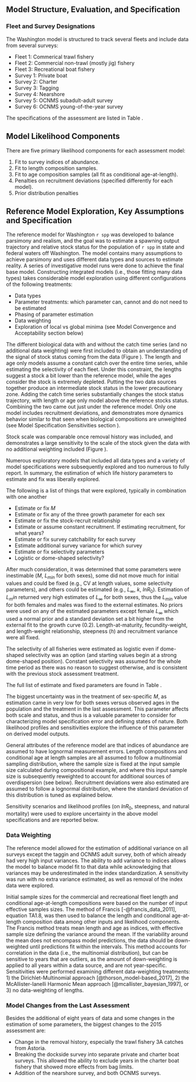 ## Model Structure, Evaluation, and Specification

### Fleet and Survey Designations

The Washington model is structured to track several fleets and include data from several surveys:

* Fleet 1: Commerical trawl fishery
* Fleet 2: Commercial non-trawl (mostly jig) fishery
* Fleet 3: Recreational boat fishery
* Survey 1: Private boat  
* Survey 2: Charter
* Survey 3: Tagging 
* Survey 4: Nearshore
* Survey 5: OCNMS subadult-adult survey
* Survey 6: OCNMS young-of-the-year survey

The specifications of the assessment are listed in Table \ref{tab:model-structure}.

## Model Likelihood Components

There are five primary likelihood components for each assessment model:

1. Fit to survey indices of abundance.
2. Fit to length composition samples.
3. Fit to age composition samples (all fit as conditional age-at-length).  
4. Penalties on recruitment deviations (specified differently for each model).
5. Prior distribution penalties

## Reference Model Exploration, Key Assumptions and Specification

The reference model for Washington `r spp` was developed to balance parsimony and realism, and the goal was to estimate a spawning output trajectory and relative stock status for the population of `r spp` in state and federal waters off Washington. The model contains many assumptions to achieve parsimony and uses different data types and sources to estimate reality. A series of investigative model runs were done to achieve the final base model. Constructing integrated models (i.e., those fitting many data types) takes considerable model exploration using different configurations of the following treatments:

- Data types
- Parameter treatments: which parameter can, cannot and do not need to be estimated
- Phasing of parameter estimation 
- Data weighting
- Exploration of local vs global minima (see Model Convergence and Acceptability section \ref{model-convergence} below)

The different biological data with and without the catch time series (and no additional data weighting) were first included to obtain an understanding of the signal of stock status coming from the data (Figure \ref{fig:modbuild-data-depl}). The length and age only models assume a constant catch over the entire time series, while estimating the selectivity of each fleet. Under this constraint, the lengths suggest a stock a bit lower than the reference model, while the ages consider the stock is extremely depleted. Putting the two data sources together produce an intermediate stock status in the lower precautionary zone. Adding the catch time series substantially changes the stock status trajectory, with length or age only model above the reference stocks status. Combining the two came out just under the reference model. Only one model includes recruitment deviations, and demonstrates more dynamics behavior similar to that seen when biological compositions are unweighted (see Model Specification Sensitivities section \ref{senstivities}). 

Stock scale was comparable once removal history was included, and demonstrates a large sensitivity to the scale of the stock given the data with no additional weighting included (Figure \ref{fig:modbuild-data-ssb}).

Numerous exploratory models that included all data types and a variety of model specifications were subsequently explored and too numerous to fully report. In summary, the estimation of which life history parameters to estimate and fix was liberally explored.

The following is a list of things that were explored, typically in combination with one another

- Estimate or fix $M$
- Estimate or fix any of the three growth parameter for each sex
- Estimate or fix the stock-recruit relationship
- Estimate or assume constant recruitment. If estimating recruitment, for what years?
- Estimate or fix survey catchability for each survey
- Estimate additional survey variance for which survey
- Estimate or fix selectivity parameters
- Logistic or dome-shaped selectivity?

After much consideration, it was determined that some parameters were inestimable ($M$, $L_{min}$ for both sexes), some did not move much for initial values and could be fixed (e.g., CV at length values, some selectivity parameters), and others could be estimated (e.g., $L_{\infty}$, $k$, $lnR_0$). Estimation of $L_min$ returned very high estimates of $L_{\infty}$ for both sexes, thus the $L_{min}$ value for both females and males was fixed to the external estimates. No priors were used on any of the estimated parameters except female $L_{\infty}$ which used a normal prior and a standard deviation set a bit higher from the external fit to the growth curve (0.2). Length-at-maturity, fecundity-weight, and length-weight relationship, steepness ($h$) and recruitment variance were all fixed. 

The selectivity of all fisheries were estimated as logistic even if dome-shaped selectivity was an option (and starting values begin at a strong dome-shaped position). Constant selectivity was assumed for the whole time period as there was no reason to suggest otherwise, and is consistent with the previous stock assessment treatment.

The full list of estimate and fixed parameters are found in Table \ref{tab:model-param}. 

The biggest uncertainty was in the treatment of sex-specific $M$, as estimation came in very low for both sexes versus observed ages in the population and the treatment in the last assessment. This parameter affects both scale and status, and thus is a valuable parameter to consider for characterizing model specification error and defining states of nature. Both likelihood profiles and sensitivities explore the influence of this parameter on derived model outputs.

General attributes of the reference model are that indices of abundance are assumed to have lognormal measurement errors. Length compositions and conditional age at length samples are all assumed to follow a multinomial sampling distribution, where the sample size is fixed at the input sample size calculated during compositional example, and where this input sample size is subsequently reweighted to account for additional sources of overdispersion (see below). Recruitment deviations were also estimated are assumed to follow a lognormal distribution, where the standard deviation of this distribution is tuned as explained below.

Sensitivity scenarios and likelihood profiles (on $lnR_0$, steepness, and natural mortality) were used to explore uncertainty in the above model specifications and are reported below. 

### Data Weighting

The reference model allowed for the estimation of additional variance on all surveys except the taggin and OCNMS adult survey, both of which already had very high input variances. The ability to add variance to indices allows the model to balance model fit to that data while acknowledging that variances may be underestimated in the index standardization. A sensitivity was run with no extra variance estimated, as well as removal of the index data were explored.

Initial sample sizes for the commercial and recreational fleet length and conditional age-at-length compositions were based on the number of input effective samples sizes. The method of Francis [-@francis_data_2011], equation TA1.8, was then used to balance the length and conditional age-at-length composition data among other inputs and likelihood components. The Francis method treats mean length and age as indices, with effective sample size defining the variance around the mean. If the variability around the mean does not encompass model predictions, the data should be down-weighted until predictions fit within the intervals. This method accounts for correlation in the data (i.e., the multinomial distribution), but can be sensitive to years that are outliers, as the amount of down-weighting is applied to all years within a data source, and are not year-specific. Sensitivities were performed examining different data-weighting treatments: 1) the Dirichlet-Multinomial approach [@thorson_model-based_2017], 2) the McAllister-Ianelli Harmonic Mean approach [@mcallister_bayesian_1997], or 3) no data-weighting of lengths.


### Model Changes from the Last Assessment

Besides the additional of eight years of data and some changes in the estimation of some parameters, the biggest changes to the 2015 assessment are:

- Change in the removal history, especially the trawl fishery 3A catches from Astoria.
- Breaking the dockside survey into separate private and charter boat surveys. This allowed the ability to exclude years in the charter boat fishery that showed more effects from bag limits.
- Addition of the nearshore survey, and both OCNMS surveys.
